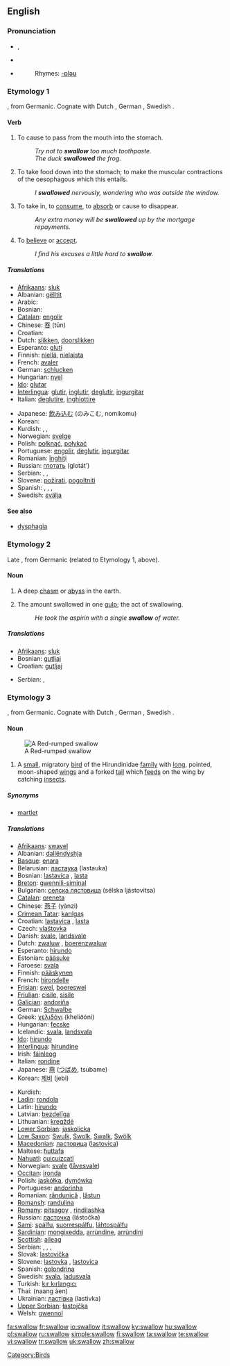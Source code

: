 ==English==

===Pronunciation===
* {{a|UK}} {{IPA|/ˈswɒləʊ/}}, {{SAMPA|/"swQl@U/}}
* {{a|US}} {{IPA|/ˈswɑ.loʊ/}}
* {{audio|en-us-swallow.ogg|Audio (US)}}
*: Rhymes: [[Rhymes:English:-ɒləʊ|-ɒləʊ]]

===Etymology 1===
{{OE.}} {{term|swelgan|swelġan}}, from Germanic.  Cognate with Dutch {{term|zwelgen}}, German {{term|schwelgen}}, Swedish {{term|svälja}}.

====Verb====
{{en-verb}}

# {{transitive}} To cause to pass from the mouth into the stomach.
#: ''Try not to '''swallow''' too much toothpaste.''
#: ''The duck '''swallowed''' the frog.''
# {{intransitive}} To take food down into the stomach; to make the muscular contractions of the oesophagous which this entails.
#: ''I '''swallowed''' nervously, wondering who was outside the window.''
# {{transitive}} To take in, to [[consume]], to [[absorb]] or cause to disappear.
#: ''Any extra money will be '''swallowed''' up by the mortgage repayments.''
# {{transitive}} To [[believe]] or [[accept]].
#: ''I find his excuses a little hard to '''swallow'''.''

=====Translations=====
{{trans-top|to cause pass from the mouth into the stomach}}
* [[Afrikaans]]: [[sluk]]
* Albanian: [[gëlltit]]
* Arabic: {{ARchar|[[جرع]]}} {{unicode|(járaʕa)}}
* Bosnian: {{t|bs|gutati}} <!-- The following tag and the corresponding perfective/imperfective forms belong in the Bosnian entries: (''[[impf.]]''), [[progutati]] (''[[pf.]]'') -->
* [[Catalan]]: [[engolir]]
* Chinese: [[吞]] (tūn)
* Croatian: {{t|hr|gutati}} <!-- The following tag and the corresponding perfective/imperfective forms belong in the Croatian entries: (''[[impf.]]''), [[progutati]] (''[[pf.]]'') -->
* Dutch: [[slikken]], [[doorslikken]]
* Esperanto: [[gluti]]
* Finnish: [[niellä]], [[nielaista]]
* French: [[avaler]]
* German: [[schlucken]]
* Hungarian: [[nyel]]
* [[Ido]]: [[glutar]]
* [[Interlingua]]: [[glutir]], [[inglutir]], [[deglutir]], [[ingurgitar]]
* Italian: [[deglutire]], [[inghiottire]]
{{trans-mid}}
* Japanese: [[飲み込む]] (のみこむ, nomikomu)
* Korean: {{t|ko|sc=Hang|삼키다|tr=samkida}}
* Kurdish: {{t|ku|daqurtandin}}, {{t|ku|daûrandin}}, {{t|ku|dabilandin}}
* Norwegian: [[svelge]]
* Polish: [[połknąć]], [[połykać]]
* Portuguese: [[engolir]], [[deglutir]], [[ingurgitar]]
* Romanian: [[înghiţi]]
* Russian: [[глотать]] (glotát’)
* Serbian: {{t|sr|sc=Cyrl|гутати}}, {{t|sr|gutati}}, <!-- The following tag and perfective/imperfective pairs belong in the Serbian entry: (''[[impf.]]''), [[прогутати]] (''[[pf.]]'') -->
* Slovene: [[požirati]], [[pogoltniti]]
* Spanish: {{t|es|tragar}}, {{t|es|engullir}}, {{t|es|deglutir}}, {{t|es|ingurgitar}}
* Swedish: [[svälja]]
{{trans-bottom}}

====See also====
* [[dysphagia]]

===Etymology 2===
Late {{OE.}} {{term|swelg||gulf, chasm}}, from Germanic (related to Etymology 1, above).

====Noun====
{{en-noun}}

# {{archaic}} A deep [[chasm]] or [[abyss]] in the earth.
# The amount swallowed in one [[gulp]]; the act of swallowing.
#: ''He took the aspirin with a single '''swallow''' of water.''

=====Translations=====
{{trans-top|amount swallowed}}
* [[Afrikaans]]: [[sluk]]
* Bosnian: [[gutljaj#Bosnian|gutljaj]] {{m}}
* Croatian: [[gutljaj#Croatian|gutljaj]] {{m}}
{{trans-mid}}
* Serbian: {{t|sr|sc=Cyrl|гутљај|m}}, {{t|sr|gutljaj|m}}
{{trans-bottom}}

===Etymology 3===
{{OE.}} {{term|swealwe}}, from Germanic.  Cognate with Dutch {{term|zwaluw}}, German {{term|Schwalbe}}, Swedish {{term|svala}}.

====Noun====
{{en-noun}}
{{wikipedia}}
[[Image:Hirundo daurica.jpg|thumb|A Red-rumped swallow]]

# A [[small]], migratory [[bird]] of the Hirundinidae [[family]] with [[long]], pointed, moon-shaped [[wing]]s and a forked [[tail]] which [[feed]]s on the wing by catching [[insect]]s.

=====Synonyms=====
* {{sense|small bird of Hirundunudae}} [[martlet]]

=====Translations=====
{{trans-top|bird}}
* [[Afrikaans]]: [[swavel]]
* Albanian: [[dallëndyshja]]
* [[Basque]]: [[enara]]
* Belarusian: [[ластаука]] (lastauka) {{f}}
* Bosnian: [[lastavica]] {{f}}, [[lasta]] {{f}}
* [[Breton]]: [[gwennili-siminal]]
* Bulgarian: [[селска лястовица]] (sélska ljástovitsa) {{f}}
* [[Catalan]]: [[oreneta]] {{f}}
* Chinese: [[燕子]] (yànzi)
* [[Crimean Tatar]]: [[karılgaş]]
* Croatian: [[lastavica]] {{f}}, [[lasta]] {{f}}
* Czech: [[vlaštovka]] {{f}}
* Danish: [[svale]], [[landsvale]]
* Dutch: [[zwaluw]] {{f}}, [[boerenzwaluw]] {{f}}
* Esperanto: [[hirundo]]
* Estonian: [[pääsuke]]
* Faroese: [[svala]]
* Finnish: [[pääskynen]]
* French: [[hirondelle]] {{f}}
* [[Frisian]]: [[swel]], [[boereswel]]
* [[Friulian]]: [[cisile]], [[sisile]]
* [[Galician]]: [[andoriña]] {{f}}
* German: [[Schwalbe]] {{f}}
* Greek: [[χελιδόνι]] (kheliðóni)
* Hungarian: [[fecske]]
* Icelandic: [[svala]], [[landsvala]]
* [[Ido]]: [[hirundo]]
* [[Interlingua]]: [[hirundine]]
* Irish: [[fáinleog]]
* Italian: [[rondine]]
* Japanese: [[燕]] ([[つばめ]], tsubame)
* Korean: [[제비]] (jebi)
{{trans-mid}}
* Kurdish: {{KUchar|[[په‌ڕه‌سێلکه‌]]}}
* [[Ladin]]: [[rondola]]
* Latin: [[hirundo]]
* Latvian: [[bezdelīga]]
* Lithuanian: [[kregždė]] {{f}}
* [[Lower Sorbian]]: [[jaskolicka]]
* [[Low Saxon]]: [[Swulk]], [[Swolk]], [[Swalk]], [[Swölk]] {{f}}
* [[Macedonian]]: [[ластовица]] ([[lastovica]]) {{f}}
* Maltese: [[ħuttafa]]
* [[Nahuatl]]: [[cuicuizcatl]]
* Norwegian: [[svale]] ([[låvesvale]])
* [[Occitan]]: [[ironda]]
* Polish: [[jaskółka]], [[dymówka]]
* Portuguese: [[andorinha]] {{f}}
* Romanian: [[rândunică]] {{f}}, [[lăstun]] {{m}}
* [[Romansh]]: [[randulina]]
* [[Romany]]: [[pitsagoy]] {{m}}, [[rindilashka]] {{f}}
* Russian: [[ласточка]] (lástočka) {{f}}
* [[Sami]]: [[spálfu]], [[suorrespálfu]], [[láhtospálfu]]
* [[Sardinian]]: [[mongixedda]], [[arrùndine]], [[arrùndini]]
* [[Scottish]]: [[aileag]]
* Serbian: {{t|sr|sc=Cyrl|ластавица|f}}, {{t|sr|lastavica|f}}, {{t|sr|sc=Cyrl|ласта|f}}, {{t|sr|lasta|f}}
* Slovak: [[lastovička]] {{f}}
* Slovene: [[lastovka]] {{f}}, [[lastovica]] {{f}}
* Spanish: [[golondrina]] {{f}}
* Swedish: [[svala]], [[ladusvala]]
* Turkish: [[kır kırlangıcı]]
* Thai: {{THchar|[[นางแอ่น]]}} (naang àen)
* Ukrainian: [[ластівка]] (lastivka) {{f}}
* [[Upper Sorbian]]: [[łastojčka]]
* Welsh: [[gwennol]]
{{trans-bottom}}

[[Category:Birds]]

[[fa:swallow]]
[[fr:swallow]]
[[io:swallow]]
[[it:swallow]]
[[ky:swallow]]
[[hu:swallow]]
[[pl:swallow]]
[[ru:swallow]]
[[simple:swallow]]
[[fi:swallow]]
[[ta:swallow]]
[[te:swallow]]
[[vi:swallow]]
[[tr:swallow]]
[[uk:swallow]]
[[zh:swallow]]